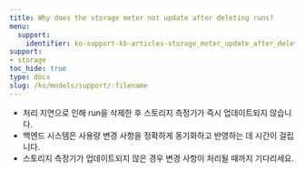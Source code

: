 ```yaml
---
title: Why does the storage meter not update after deleting runs?
menu:
  support:
    identifier: ko-support-kb-articles-storage_meter_update_after_deleting_runs
support:
- storage
toc_hide: true
type: docs
slug: /ko/models/support/:filename
---
```


- 처리 지연으로 인해 run을 삭제한 후 스토리지 측정기가 즉시 업데이트되지 않습니다.
- 백엔드 시스템은 사용량 변경 사항을 정확하게 동기화하고 반영하는 데 시간이 걸립니다.
- 스토리지 측정기가 업데이트되지 않은 경우 변경 사항이 처리될 때까지 기다리세요.
